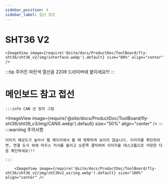 ```yaml
---
sidebar_position: 4
sidebar_label: 접선 참조
---
```


# SHT36 V2


    <ImageView image={require('@site/docs/ProductDoc/ToolBoard/fly-sht36/sht36_v2/img/interface.webp').default} size="80%" align="center" />


:::tip
주어진 파란색 열선을 2209 드라이버에 붙이세요!!!
:::



# 메인보드 참고 접선
    :::info CAN 선 정의 그림
<ImageView image={require('@site/docs/ProductDoc/ToolBoard/fly-sht36/sht36_v3/img/CANX.webp').default} size="50%" align="center" />
    :::
    :::warning 주의사항

    이미지 해상도가 높아서 웹 페이지에서 볼 때 명확하게 보이지 않습니다. 이미지를 확인하려면, 연결 도식 위에 마우스 커서를 올리고 오른쪽 클릭하여 이미지를 데스크톱으로 저장한 다음 확인하세요!!!

    :::

        <ImageView image={require('@site/docs/ProductDoc/ToolBoard/fly-sht36/sht36_v2/img/sht36v2_wiring.webp').default} size="100%" align="center" />